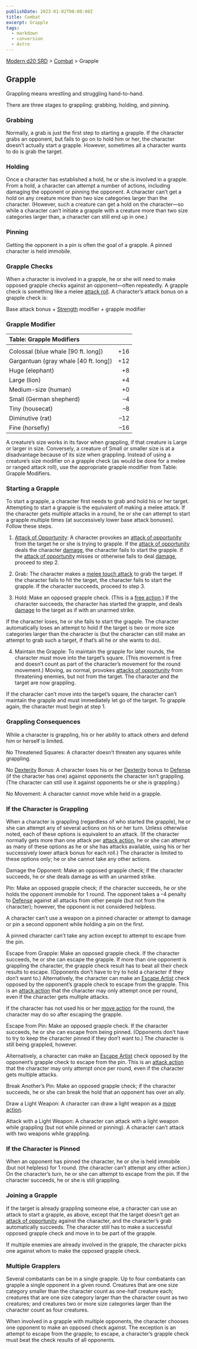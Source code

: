 ```yaml
---
publishDate: 2023-01-02T00:00:00Z
title: Combat
excerpt: Grapple
tags:
  - markdown
  - conversion
  - Astro
---
```


[Modern d20 SRD](/#modernD20) > [Combat](modern-d20-srd-combat-index) > Grapple

## Grapple

Grappling means wrestling and struggling hand-to-hand.

There are three stages to grappling: grabbing, holding, and pinning.

### Grabbing

Normally, a grab is just the first step to starting a grapple. If the character grabs an opponent, but fails to go on to hold him or her, the character doesn’t actually start a grapple. However, sometimes all a character wants to do is grab the target.

### Holding

Once a character has established a hold, he or she is involved in a grapple. From a hold, a character can attempt a number of actions, including damaging the opponent or pinning the opponent. A character can’t get a hold on any creature more than two size categories larger than the character. (However, such a creature can get a hold on the character—so while a character can’t initiate a grapple with a creature more than two size categories larger than, a character can still end up in one.)

### Pinning

Getting the opponent in a pin is often the goal of a grapple. A pinned character is held immobile.

### Grapple Checks

When a character is involved in a grapple, he or she will need to make opposed grapple checks against an opponent—often repeatedly. A grapple check is something like a melee [attack roll](modern-d20-srd-combat-attack-roll). A character’s attack bonus on a grapple check is:

Base attack bonus + [Strength](modern-d20-srd-basics-ability-scores) modifier + grapple modifier

### Grapple Modifier

| Table: Grapple Modifiers              |     |
| :------------------------------------ | --: |
|                                       |     |
| Colossal (blue whale [90 ft. long])   | +16 |
| Gargantuan (gray whale [40 ft. long]) | +12 |
| Huge (elephant)                       |  +8 |
| Large (lion)                          |  +4 |
| Medium-size (human)                   |  +0 |
| Small (German shepherd)               |   –4 |
| Tiny (housecat)                       |   –8 |
| Diminutive (rat)                      |  –12 |
| Fine (horsefly)                       |  –16 |

A creature’s size works in its favor when grappling, if that creature is Large or larger in size. Conversely, a creature of Small or smaller size is at a disadvantage because of its size when grappling. Instead of using a creature’s size modifier on a grapple check (as would be done for a melee or ranged attack roll), use the appropriate grapple modifier from Table: Grapple Modifiers.

### Starting a Grapple

To start a grapple, a character first needs to grab and hold his or her target. Attempting to start a grapple is the equivalent of making a melee attack. If the character gets multiple attacks in a round, he or she can attempt to start a grapple multiple times (at successively lower base attack bonuses). Follow these steps.

1. [Attack of Opportunity](modern-d20-srd-combat-attacks-of-opportunity): A character provokes an [attack    of opportunity](modern-d20-srd-combat-attacks-of-opportunity) from the target he or she is trying to grapple. If the [attack    of opportunity](modern-d20-srd-combat-attacks-of-opportunity) deals the character [damage](modern-d20-srd-combat-damage), the character fails to start the grapple. If the [attack    of opportunity](modern-d20-srd-combat-attacks-of-opportunity) misses or otherwise fails to deal [damage](modern-d20-srd-combat-damage), proceed to step 2.

2. Grab: The character makes a [melee    touch attack](modern-d20-srd-combat-attack-actions) to grab the target. If the character fails to hit the target, the character fails to start the grapple. If the character succeeds, proceed to step 3.

3. Hold: Make an opposed grapple check. (This is a [free    action](modern-d20-srd-combat-action-types).) If the character succeeds, the character has started the grapple, and deals [damage](modern-d20-srd-combat-damage) to the target as if with an unarmed strike.

If the character loses, he or she fails to start the grapple. The character automatically loses an attempt to hold if the target is two or more size categories larger than the character is (but the character can still make an attempt to grab such a target, if that’s all he or she wants to do).

4. Maintain the Grapple: To maintain the grapple for later rounds, the character must move into the target’s square. (This movement is free and doesn’t count as part of the character’s movement for the round movement.) Moving, as normal, provokes [attacks    of opportunity](modern-d20-srd-combat-attacks-of-opportunity) from threatening enemies, but not from the target. The character and the target are now grappling.

If the character can’t move into the target’s square, the character can’t maintain the grapple and must immediately let go of the target. To grapple again, the character must begin at step 1.

### Grappling Consequences

While a character is grappling, his or her ability to attack others and defend him or herself is limited.

No Threatened Squares: A character doesn’t threaten any squares while grappling.

No [Dexterity](modern-d20-srd-basics-ability-scores) Bonus: A character loses his or her [Dexterity](modern-d20-srd-basics-ability-scores) bonus to [Defense](modern-d20-srd-combat-defense) (if the character has one) against opponents the character isn’t grappling. (The character can still use it against opponents he or she is grappling.)

No Movement: A character cannot move while held in a grapple.

### If the Character is Grappling

When a character is grappling (regardless of who started the grapple), he or she can attempt any of several actions on his or her turn. Unless otherwise noted, each of these options is equivalent to an attack. (If the character normally gets more than one attack per [attack action](modern-d20-srd-combat-attack-actions), he or she can attempt as many of these options as he or she has attacks available, using his or her successively lower attack bonus for each roll.) The character is limited to these options only; he or she cannot take any other actions.

Damage the Opponent: Make an opposed grapple check; if the character succeeds, he or she deals damage as with an un­armed strike.

Pin: Make an opposed grapple check; if the character succeeds, he or she holds the opponent immobile for 1 round. The opponent takes a –4 penalty to [Defense](modern-d20-srd-combat-defense) against all attacks from other people (but not from the character); however, the opponent is not considered helpless.

A character can’t use a weapon on a pinned character or attempt to damage or pin a second opponent while holding a pin on the first.

A pinned character can’t take any action except to attempt to escape from the pin.

Escape from Grapple: Make an opposed grapple check. If the character succeeds, he or she can escape the grapple. If more than one opponent is grappling the character, the grapple check result has to beat all their check results to escape. (Opponents don’t have to try to hold a character if they don’t want to.)
Alternatively, the character can make an [Escape Artist](modern-d20-srd-skills-escape-artist) check opposed by the opponent’s grapple check to escape from the grapple. This is an [attack action](modern-d20-srd-combat-attack-actions) that the character may only attempt once per round, even if the character gets multiple attacks.

If the character has not used his or her [move action](modern-d20-srd-combat-move-actions) for the round, the character may do so after escaping the grapple.

Escape from Pin: Make an opposed grapple check. If the character succeeds, he or she can escape from being pinned. (Opponents don’t have to try to keep the character pinned if they don’t want to.) The character is still being grappled, however.

Alternatively, a character can make an [Escape Artist](modern-d20-srd-skills-escape-artist) check opposed by the opponent’s grapple check to escape from the pin. This is an [attack action](modern-d20-srd-combat-attack-actions) that the character may only attempt once per round, even if the character gets multiple attacks.

Break Another’s Pin: Make an opposed grapple check; if the character succeeds, he or she can break the hold that an opponent has over an ally.

Draw a Light Weapon: A character can draw a light weapon as a [move action](modern-d20-srd-combat-move-actions).

Attack with a Light Weapon: A character can attack with a light weapon while grappling (but not while pinned or pinning). A character can’t
attack with two weapons while grappling.

### If the Character is Pinned

When an opponent has pinned the character, he or she is held immobile (but not helpless) for 1 round. (the character can’t attempt any other action.) On the character’s turn, he or she can attempt to escape from the pin. If the character succeeds, he or she is still grappling.

### Joining a Grapple

If the target is already grappling someone else, a character can use an attack to start a grapple, as above, except that the target doesn’t get an [attack of opportunity](modern-d20-srd-combat-attacks-of-opportunity) against the character, and the character’s grab automatically succeeds. The character still has to make a successful opposed grapple check and move in to be part of the grapple.

If multiple enemies are already involved in the grapple, the character picks one against whom to make the opposed grapple check.

### Multiple Grapplers

Several combatants can be in a single grapple. Up to four combatants can grapple a single opponent in a given round. Creatures that are one size category smaller than the character count as one-half creature each; creatures that are one size category larger than the character count as two creatures; and creatures two or more size categories larger than the character count as four creatures.

When involved in a grapple with multiple opponents, the character chooses one opponent to make an opposed check against. The exception is an attempt to escape from the grapple; to escape, a character’s grapple check must beat the check results of all opponents.
